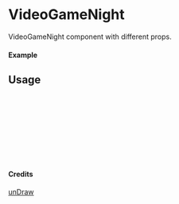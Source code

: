 
<Meta of={VideoGameNight} title="unDraw/VideoGameNight" />

# VideoGameNight

VideoGameNight component with different props.

#### Example

<Canvas of={VideoGameNight.Primary} />

## Usage

```ts
import { VideoGameNight } from "yadl-ui";

const Example = () => {
  return (
      <VideoGameNight />
  );
};

export default Example;
```

#### Credits
[unDraw](https://undraw.co/illustrations)
